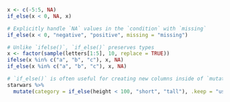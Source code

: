```r
x <- c(-5:5, NA)
if_else(x < 0, NA, x)

# Explicitly handle `NA` values in the `condition` with `missing`
if_else(x < 0, "negative", "positive", missing = "missing")

# Unlike `ifelse()`, `if_else()` preserves types
x <- factor(sample(letters[1:5], 10, replace = TRUE))
ifelse(x %in% c("a", "b", "c"), x, NA)
if_else(x %in% c("a", "b", "c"), x, NA)

# `if_else()` is often useful for creating new columns inside of `mutate()`
starwars %>%
  mutate(category = if_else(height < 100, "short", "tall"), .keep = "used")
```
